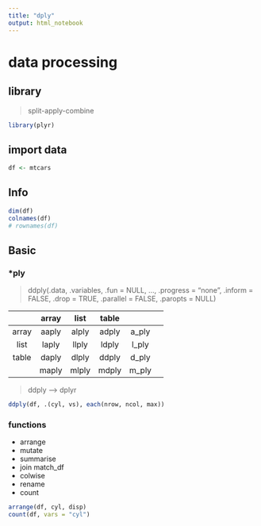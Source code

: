 ```yaml
---
title: "dply"
output: html_notebook
---
```


# data processing

## library
> split-apply-combine

```r
library(plyr)
```

## import data
```r
df <- mtcars
```
## Info
```r
dim(df)
colnames(df)
# rownames(df)
```



## Basic
### *ply
>  ddply(.data, .variables, .fun = NULL, ..., .progress = "none", .inform = FALSE, .drop = TRUE, .parallel = FALSE, .paropts = NULL)

|       | array | list  | table |   |
|:---:|:---:|:---:|:---:|:---:|:---:|
| array | aaply | alply | adply | a_ply |
| list  | laply | llply | ldply | l_ply |
| table | daply | dlply | ddply | d_ply |
|       | maply | mlply | mdply | m_ply |

> ddply ---> dplyr

```r
ddply(df, .(cyl, vs), each(nrow, ncol, max))
```

### functions
+ arrange
+ mutate
+ summarise
+ join match_df
+ colwise
+ rename
+ count

```r
arrange(df, cyl, disp)
count(df, vars = "cyl")
```


















